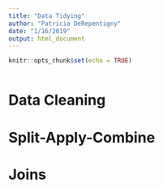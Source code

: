 ```yaml
---
title: "Data Tidying"
author: "Patricia DeRepentigny"
date: "1/16/2019"
output: html_document
---
```


```r
knitr::opts_chunk$set(echo = TRUE)
```

```r

```


# Data Cleaning

# Split-Apply-Combine

# Joins

